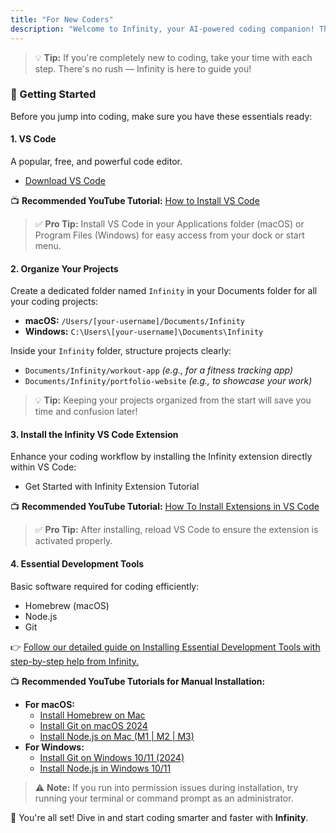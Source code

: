 ```yaml
---
title: "For New Coders"
description: "Welcome to Infinity, your AI-powered coding companion! This guide will help you quickly set up your development environment and begin your coding journey with ease."
---
```


> 💡 **Tip:** If you're completely new to coding, take your time with each step. There's no rush — Infinity is here to guide you!

### 🚀 Getting Started

Before you jump into coding, make sure you have these essentials ready:

#### 1. **VS Code**

A popular, free, and powerful code editor.

-   [<u>Download VS Code</u>](https://code.visualstudio.com/)

📺 **Recommended YouTube Tutorial:** [<u>How to Install VS Code</u>](https://www.youtube.com/watch?v=MlIzFUI1QGA)

> ✅ **Pro Tip:** Install VS Code in your Applications folder (macOS) or Program Files (Windows) for easy access from your dock or start menu.

#### 2. **Organize Your Projects**

Create a dedicated folder named `Infinity` in your Documents folder for all your coding projects:

-   **macOS:** `/Users/[your-username]/Documents/Infinity`
-   **Windows:** `C:\Users\[your-username]\Documents\Infinity`

Inside your `Infinity` folder, structure projects clearly:

-   `Documents/Infinity/workout-app` _(e.g., for a fitness tracking app)_
-   `Documents/Infinity/portfolio-website` _(e.g., to showcase your work)_

> 💡 **Tip:** Keeping your projects organized from the start will save you time and confusion later!

#### 3. **Install the Infinity VS Code Extension**

Enhance your coding workflow by installing the Infinity extension directly within VS Code:

-   Get Started with Infinity Extension Tutorial

📺 **Recommended YouTube Tutorial:** [<u>How To Install Extensions in VS Code</u>](https://www.youtube.com/watch?v=E7trgwZa-mk)

> ✅ **Pro Tip:** After installing, reload VS Code to ensure the extension is activated properly.

#### 4. **Essential Development Tools**

Basic software required for coding efficiently:

-   Homebrew (macOS)
-   Node.js
-   Git

👉 [<u>Follow our detailed guide on Installing Essential Development Tools with step-by-step help from Infinity.</u>](https://docs.infinity.bot/getting-started/installing-dev-essentials#installing-dev-essentials)

📺 **Recommended YouTube Tutorials for Manual Installation:**

-   **For macOS:**
    -   [<u>Install Homebrew on Mac</u>](https://www.youtube.com/watch?v=hwGNgVbqasc)
    -   [<u>Install Git on macOS 2024</u>](https://www.youtube.com/watch?v=B4qsvQ5IqWk)
    -   [<u>Install Node.js on Mac (M1 | M2 | M3)</u>](https://www.youtube.com/watch?v=I8H4wolRFBk)
-   **For Windows:**
    -   [<u>Install Git on Windows 10/11 (2024)</u>](https://www.youtube.com/watch?v=yjxv1HuRQy0)
    -   [<u>Install Node.js in Windows 10/11</u>](https://www.youtube.com/watch?v=uCgAuOYpJd0)

> ⚠️ **Note:** If you run into permission issues during installation, try running your terminal or command prompt as an administrator.

🎉 You're all set! Dive in and start coding smarter and faster with **Infinity**.
